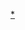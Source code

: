 {{Userbox
  |border-c = #000000
  |border-s = 1
  |id-c     = #FFFFFF
  |id-s     = 
  |id-fc    = #003399
  |info-c   = orange
  |info-s   = 10
  |info-fc  = black
  |id       = 中国动画
  |info     = 這個用户支持并关注着'''[[中国动画]]'''。
}}<includeonly>

[[Category:喜欢中国动画的维基人|*]]
</includeonly>